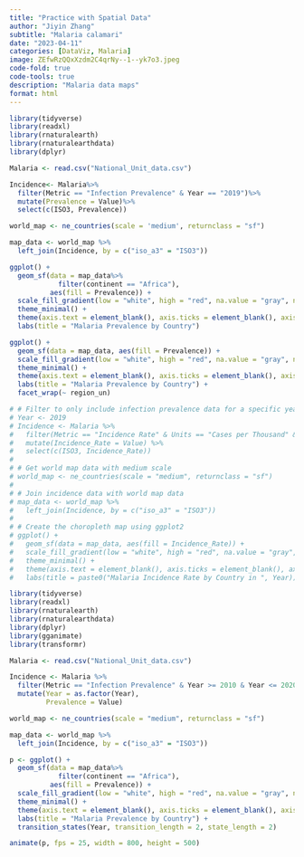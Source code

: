 ```yaml
---
title: "Practice with Spatial Data"
author: "Jiyin Zhang"
subtitle: "Malaria calamari"
date: "2023-04-11"
categories: [DataViz, Malaria]
image: ZEfwRzQQxXzdm2C4qrNy--1--yk7o3.jpeg
code-fold: true
code-tools: true
description: "Malaria data maps"
format: html
---
```


```r
library(tidyverse)
library(readxl)
library(rnaturalearth)
library(rnaturalearthdata)
library(dplyr)

Malaria <- read.csv("National_Unit_data.csv")

Incidence<- Malaria%>%
  filter(Metric == "Infection Prevalence" & Year == "2019")%>%
  mutate(Prevalence = Value)%>%
  select(c(ISO3, Prevalence))
```

```r
world_map <- ne_countries(scale = 'medium', returnclass = "sf")

map_data <- world_map %>%
  left_join(Incidence, by = c("iso_a3" = "ISO3"))
```

```r
ggplot() +
  geom_sf(data = map_data%>%
            filter(continent == "Africa"),
          aes(fill = Prevalence)) +
  scale_fill_gradient(low = "white", high = "red", na.value = "gray", name = "Malaria Prevalence") +
  theme_minimal() +
  theme(axis.text = element_blank(), axis.ticks = element_blank(), axis.title = element_blank()) +
  labs(title = "Malaria Prevalence by Country")
```

```r
ggplot() +
  geom_sf(data = map_data, aes(fill = Prevalence)) +
  scale_fill_gradient(low = "white", high = "red", na.value = "gray", name = "Malaria Prevalence") +
  theme_minimal() +
  theme(axis.text = element_blank(), axis.ticks = element_blank(), axis.title = element_blank()) +
  labs(title = "Malaria Prevalence by Country") +
  facet_wrap(~ region_un)

```

```r
# # Filter to only include infection prevalence data for a specific year
# Year <- 2019
# Incidence <- Malaria %>%
#   filter(Metric == "Incidence Rate" & Units == "Cases per Thousand" & Year == Year) %>%
#   mutate(Incidence_Rate = Value) %>%
#   select(c(ISO3, Incidence_Rate))
# 
# # Get world map data with medium scale
# world_map <- ne_countries(scale = "medium", returnclass = "sf")
# 
# # Join incidence data with world map data
# map_data <- world_map %>%
#   left_join(Incidence, by = c("iso_a3" = "ISO3"))
# 
# # Create the choropleth map using ggplot2
# ggplot() +
#   geom_sf(data = map_data, aes(fill = Incidence_Rate)) +
#   scale_fill_gradient(low = "white", high = "red", na.value = "gray", name = "Malaria Incidence Rate") +
#   theme_minimal() +
#   theme(axis.text = element_blank(), axis.ticks = element_blank(), axis.title = element_blank()) +
#   labs(title = paste0("Malaria Incidence Rate by Country in ", Year))
```

```r
library(tidyverse)
library(readxl)
library(rnaturalearth)
library(rnaturalearthdata)
library(dplyr)
library(gganimate)
library(transformr)

Malaria <- read.csv("National_Unit_data.csv")

Incidence <- Malaria %>%
  filter(Metric == "Infection Prevalence" & Year >= 2010 & Year <= 2020) %>%
  mutate(Year = as.factor(Year),
         Prevalence = Value)

world_map <- ne_countries(scale = "medium", returnclass = "sf")

map_data <- world_map %>%
  left_join(Incidence, by = c("iso_a3" = "ISO3"))

p <- ggplot() +
  geom_sf(data = map_data%>%
            filter(continent == "Africa"), 
          aes(fill = Prevalence)) +
  scale_fill_gradient(low = "white", high = "red", na.value = "gray", name = "Malaria Prevalence") +
  theme_minimal() +
  theme(axis.text = element_blank(), axis.ticks = element_blank(), axis.title = element_blank()) +
  labs(title = "Malaria Prevalence by Country") +
  transition_states(Year, transition_length = 2, state_length = 2)

animate(p, fps = 25, width = 800, height = 500)
```

```r

```